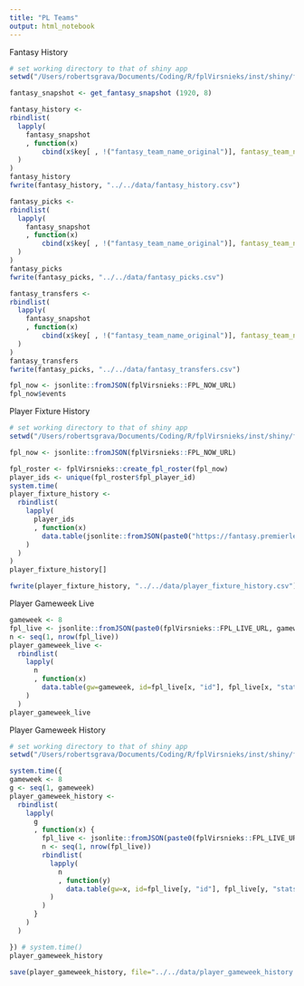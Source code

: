 ```yaml
---
title: "PL Teams"
output: html_notebook
---
```


Fantasy History
```r
# set working directory to that of shiny app
setwd("/Users/robertsgrava/Documents/Coding/R/fplVirsnieks/inst/shiny/fpl-virsnieks")

fantasy_snapshot <- get_fantasy_snapshot (1920, 8)

fantasy_history <-
rbindlist(
  lapply(
    fantasy_snapshot
    , function(x)
        cbind(x$key[ , !("fantasy_team_name_original")], fantasy_team_name=x$team_name, x$history)
  )
)
fantasy_history
fwrite(fantasy_history, "../../data/fantasy_history.csv")

fantasy_picks <-
rbindlist(
  lapply(
    fantasy_snapshot
    , function(x)
        cbind(x$key[ , !("fantasy_team_name_original")], fantasy_team_name=x$team_name, x$picks)
  )
)
fantasy_picks
fwrite(fantasy_picks, "../../data/fantasy_picks.csv")

fantasy_transfers <-
rbindlist(
  lapply(
    fantasy_snapshot
    , function(x)
        cbind(x$key[ , !("fantasy_team_name_original")], fantasy_team_name=x$team_name, x$transfers)
  )
)
fantasy_transfers
fwrite(fantasy_picks, "../../data/fantasy_transfers.csv")
```

```r
fpl_now <- jsonlite::fromJSON(fplVirsnieks::FPL_NOW_URL)
fpl_now$events
```

Player Fixture History
```r
# set working directory to that of shiny app
setwd("/Users/robertsgrava/Documents/Coding/R/fplVirsnieks/inst/shiny/fpl-virsnieks")

fpl_now <- jsonlite::fromJSON(fplVirsnieks::FPL_NOW_URL)

fpl_roster <- fplVirsnieks::create_fpl_roster(fpl_now)
player_ids <- unique(fpl_roster$fpl_player_id)
system.time(
player_fixture_history <-
  rbindlist(
    lapply(
      player_ids
      , function(x)
        data.table(jsonlite::fromJSON(paste0("https://fantasy.premierleague.com/api/element-summary/", x, "/"))$history)
    )
  )
)
player_fixture_history[]

fwrite(player_fixture_history, "../../data/player_fixture_history.csv")
```

Player Gameweek Live
```r
gameweek <- 8
fpl_live <- jsonlite::fromJSON(paste0(fplVirsnieks::FPL_LIVE_URL, gameweek, "/live/"))$elements
n <- seq(1, nrow(fpl_live))
player_gameweek_live <- 
  rbindlist(
    lapply(
      n
      , function(x)
        data.table(gw=gameweek, id=fpl_live[x, "id"], fpl_live[x, "stats"])[ , explain := list(list(fpl_live$explain[[x]]))]
    )
  )
player_gameweek_live
```

Player Gameweek History
```r
# set working directory to that of shiny app
setwd("/Users/robertsgrava/Documents/Coding/R/fplVirsnieks/inst/shiny/fpl-virsnieks")

system.time({
gameweek <- 8
g <- seq(1, gameweek)
player_gameweek_history <- 
  rbindlist(
    lapply(
      g
      , function(x) {
        fpl_live <- jsonlite::fromJSON(paste0(fplVirsnieks::FPL_LIVE_URL, x, "/live/"))$elements
        n <- seq(1, nrow(fpl_live))
        rbindlist(
          lapply(
            n
            , function(y)
              data.table(gw=x, id=fpl_live[y, "id"], fpl_live[y, "stats"])[ , explain := list(list(fpl_live$explain[[y]]))]
          )
        )
      }
    )
  )

}) # system.time()
player_gameweek_history

save(player_gameweek_history, file="../../data/player_gameweek_history.Rdata")
```

